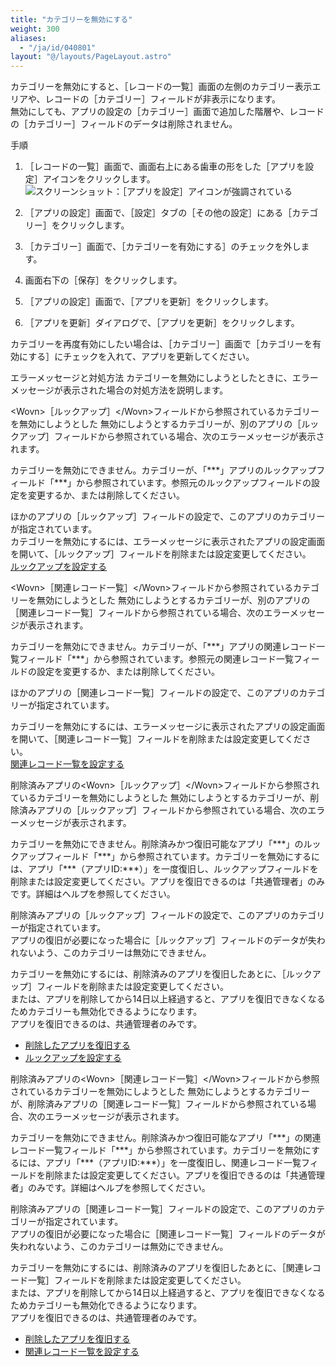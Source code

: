 ```yaml
---
title: "カテゴリーを無効にする"
weight: 300
aliases:
  - "/ja/id/040801"
layout: "@/layouts/PageLayout.astro"
---
```




カテゴリーを無効にすると、<Wovn>［レコードの一覧］</Wovn>画面の左側のカテゴリー表示エリアや、レコードの<Wovn>［カテゴリー］</Wovn>フィールドが非表示になります。  
無効にしても、アプリの設定の<Wovn>［カテゴリー］</Wovn>画面で追加した階層や、レコードの<Wovn>［カテゴリー］</Wovn>フィールドのデータは削除されません。

<Heading id="category_disable_category_10">手順</Heading>
1. <Wovn>［レコードの一覧］</Wovn>画面で、画面右上にある歯車の形をした<Wovn>［アプリを設定］</Wovn>アイコンをクリックします。  
   <Img src="/k/kintone/img/settings_new_icon.png" alt="スクリーンショット：［アプリを設定］アイコンが強調されている" />

1. <Wovn>［アプリの設定］</Wovn>画面で、<Wovn>［設定］</Wovn>タブの<Wovn>［その他の設定］</Wovn>にある<Wovn>［カテゴリー］</Wovn>をクリックします。

1. <Wovn>［カテゴリー］</Wovn>画面で、<Wovn>［カテゴリーを有効にする］</Wovn>のチェックを外します。

1. 画面右下の<Wovn>［保存］</Wovn>をクリックします。

1. <Wovn>［アプリの設定］</Wovn>画面で、<Wovn>［アプリを更新］</Wovn>をクリックします。

1. <Wovn>［アプリを更新］</Wovn>ダイアログで、<Wovn>［アプリを更新］</Wovn>をクリックします。

カテゴリーを再度有効にしたい場合は、<Wovn>［カテゴリー］</Wovn>画面で<Wovn>［カテゴリーを有効にする］</Wovn>にチェックを入れて、アプリを更新してください。

<Heading id="category_disable_category_20">エラーメッセージと対処方法</Heading>
カテゴリーを無効にしようとしたときに、エラーメッセージが表示された場合の対処方法を説明します。

<Heading level={3} id="category_disable_category_2010">&lt;Wovn&gt;［ルックアップ］&lt;/Wovn&gt;フィールドから参照されているカテゴリーを無効にしようとした</Heading>
無効にしようとするカテゴリーが、別のアプリの<Wovn>［ルックアップ］</Wovn>フィールドから参照されている場合、次のエラーメッセージが表示されます。

<Graynote>

カテゴリーを無効にできません。カテゴリーが、「\*\*\*」アプリのルックアップフィールド「\*\*\*」から参照されています。参照元のルックアップフィールドの設定を変更するか、または削除してください。

</Graynote>

ほかのアプリの<Wovn>［ルックアップ］</Wovn>フィールドの設定で、このアプリのカテゴリーが指定されています。  
カテゴリーを無効にするには、エラーメッセージに表示されたアプリの設定画面を開いて、<Wovn>［ルックアップ］</Wovn>フィールドを削除または設定変更してください。  
[ルックアップを設定する](/k/ja/id/040547.html)

<Heading level={3} id="category_disable_category_2020">&lt;Wovn&gt;［関連レコード一覧］&lt;/Wovn&gt;フィールドから参照されているカテゴリーを無効にしようとした</Heading>
無効にしようとするカテゴリーが、別のアプリの<Wovn>［関連レコード一覧］</Wovn>フィールドから参照されている場合、次のエラーメッセージが表示されます。

<Graynote>

カテゴリーを無効にできません。カテゴリーが、「\*\*\*」アプリの関連レコード一覧フィールド「\*\*\*」から参照されています。参照元の関連レコード一覧フィールドの設定を変更するか、または削除してください。

</Graynote>

ほかのアプリの<Wovn>［関連レコード一覧］</Wovn>フィールドの設定で、このアプリのカテゴリーが指定されています。

カテゴリーを無効にするには、エラーメッセージに表示されたアプリの設定画面を開いて、<Wovn>［関連レコード一覧］</Wovn>フィールドを削除または設定変更してください。<Wovn></Wovn>  
[関連レコード一覧を設定する](/k/ja/id/040552.html)

<Heading level={3} id="category_disable_category_2030">削除済みアプリの&lt;Wovn&gt;［ルックアップ］&lt;/Wovn&gt;フィールドから参照されているカテゴリーを無効にしようとした</Heading>
無効にしようとするカテゴリーが、削除済みアプリの<Wovn>［ルックアップ］</Wovn>フィールドから参照されている場合、次のエラーメッセージが表示されます。

<Graynote>

カテゴリーを無効にできません。削除済みかつ復旧可能なアプリ「\*\*\*」のルックアップフィールド「\*\*\*」から参照されています。カテゴリーを無効にするには、アプリ「\*\*\*（アプリID:\*\*\*）」を一度復旧し、ルックアップフィールドを削除または設定変更してください。アプリを復旧できるのは「<Slash />共通管理者」のみです。詳細はヘルプを参照してください。

</Graynote>

削除済みアプリの<Wovn>［ルックアップ］</Wovn>フィールドの設定で、このアプリのカテゴリーが指定されています。  
アプリの復旧が必要になった場合に<Wovn>［ルックアップ］</Wovn>フィールドのデータが失われないよう、このカテゴリーは無効にできません。

カテゴリーを無効にするには、削除済みのアプリを復旧したあとに、<Wovn>［ルックアップ］</Wovn>フィールドを削除または設定変更してください。  
または、アプリを削除してから14日以上経過すると、アプリを復旧できなくなるためカテゴリーも無効化できるようになります。  
アプリを復旧できるのは、<Slash />共通管理者のみです。

* [削除したアプリを復旧する](/k/ja/id/04016.html)
* [ルックアップを設定する](/k/ja/id/040547.html)

<Heading level={3} id="category_disable_category_101040">削除済みアプリの&lt;Wovn&gt;［関連レコード一覧］&lt;/Wovn&gt;フィールドから参照されているカテゴリーを無効にしようとした</Heading>
無効にしようとするカテゴリーが、削除済みアプリの<Wovn>［関連レコード一覧］</Wovn>フィールドから参照されている場合、次のエラーメッセージが表示されます。

<Graynote>

カテゴリーを無効にできません。削除済みかつ復旧可能なアプリ「\*\*\*」の関連レコード一覧フィールド「\*\*\*」から参照されています。カテゴリーを無効にするには、アプリ「\*\*\*（アプリID:\*\*\*）」を一度復旧し、関連レコード一覧フィールドを削除または設定変更してください。アプリを復旧できるのは「<Slash />共通管理者」のみです。詳細はヘルプを参照してください。

</Graynote>

削除済みアプリの<Wovn>［関連レコード一覧］</Wovn>フィールドの設定で、このアプリのカテゴリーが指定されています。  
アプリの復旧が必要になった場合に<Wovn>［関連レコード一覧］</Wovn>フィールドのデータが失われないよう、このカテゴリーは無効にできません。

カテゴリーを無効にするには、削除済みのアプリを復旧したあとに、<Wovn>［関連レコード一覧］</Wovn>フィールドを削除または設定変更してください。  
または、アプリを削除してから14日以上経過すると、アプリを復旧できなくなるためカテゴリーも無効化できるようになります。  
アプリを復旧できるのは、<Slash />共通管理者のみです。

* [削除したアプリを復旧する](/k/ja/id/04016.html)
* [関連レコード一覧を設定する](/k/ja/id/040552.html)
